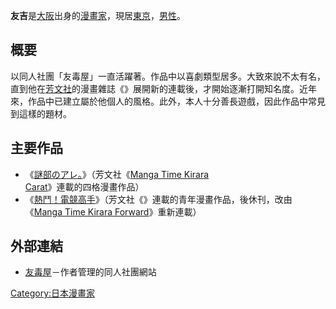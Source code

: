 {{japanese|japanese=友吉|kana=ともきち|romaji=Tomokichi}}{{漫画}}
'''友吉'''{{bd}}是[[大阪市|大阪]]出身的[[漫畫家|漫畫家]]，現居[[東京|東京]]，[[男性|男性]]。

== 概要 == 
以同人社團「友毒屋」一直活躍著。作品中以喜劇類型居多。大致來說不太有名，直到他在[[芳文社|芳文社]]的漫畫雜誌《{{tsl|ja|コミックギア|Comicgear}}》展開新的連載後，才開始逐漸打開知名度。近年來，作品中已建立屬於他個人的風格。此外，本人十分善長遊戲，因此作品中常見到這樣的題材。

== 主要作品 == 
* 《[[謎部のアレ。|謎部のアレ。]]》（芳文社《[[Manga_Time_Kirara_Carat|Manga Time Kirara Carat]]》連載的四格漫畫作品）
* 《[[熱鬥！電競高手|熱鬥！電競高手]]》（芳文社《{{tsl|ja|コミックギア|Comicgear}}》連載的青年漫畫作品，後休刊，改由《[[Manga_Time_Kirara_Forward|Manga Time Kirara Forward]]》重新連載）

== 外部連結 ==
* {{ja}} [https://web.archive.org/web/20120107090407/http://yudokuya.net/index.html 友毒屋]－作者管理的同人社團網站
 
{{DEFAULTSORT:Tomokichi}}
[[Category:日本漫畫家|Category:日本漫畫家]]